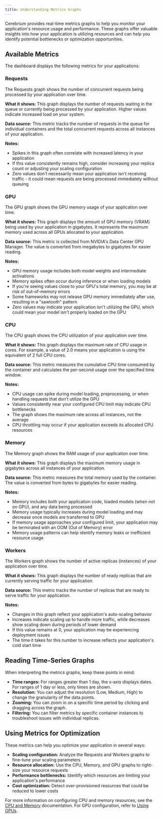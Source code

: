 ```yaml
---
title: Understanding Metrics Graphs
---
```


Cerebrium provides real-time metrics graphs to help you monitor your application's resource usage and performance. These graphs offer valuable insights into how your application is utilizing resources and can help you identify potential bottlenecks or optimization opportunities.

## Available Metrics

The dashboard displays the following metrics for your applications:

### Requests

The Requests graph shows the number of concurrent requests being processed by your application over time.

**What it shows:** This graph displays the number of requests waiting in the queue or currently being processed by your application. Higher values indicate increased load on your system.

**Data source:** This metric tracks the number of requests in the queue for individual containers and the total concurrent requests across all instances of your application.

**Notes:**

- Spikes in this graph often correlate with increased latency in your application
- If this value consistently remains high, consider increasing your replica count or adjusting your scaling configuration
- Zero values don't necessarily mean your application isn't receiving traffic - it could mean requests are being processed immediately without queuing

### GPU

The GPU graph shows the GPU memory usage of your application over time.

**What it shows:** This graph displays the amount of GPU memory (VRAM) being used by your application in gigabytes. It represents the maximum memory used across all GPUs allocated to your application.

**Data source:** This metric is collected from NVIDIA's Data Center GPU Manager. The value is converted from megabytes to gigabytes for easier reading.

**Notes:**

- GPU memory usage includes both model weights and intermediate activations
- Memory spikes often occur during inference or when loading models
- If you're seeing values close to your GPU's total memory, you may be at risk of out-of-memory errors
- Some frameworks may not release GPU memory immediately after use, resulting in a "sawtooth" pattern
- Zero values may indicate your application isn't utilizing the GPU, which could mean your model isn't properly loaded on the GPU

### CPU

The CPU graph shows the CPU utilization of your application over time.

**What it shows:** This graph displays the maximum rate of CPU usage in cores. For example, a value of 2.0 means your application is using the equivalent of 2 full CPU cores.

**Data source:** This metric measures the cumulative CPU time consumed by the container and calculates the per-second usage over the specified time window.

**Notes:**

- CPU usage can spike during model loading, preprocessing, or when handling requests that don't utilize the GPU
- Values consistently near your configured CPU limit may indicate CPU bottlenecks
- The graph shows the maximum rate across all instances, not the average
- CPU throttling may occur if your application exceeds its allocated CPU resources

### Memory

The Memory graph shows the RAM usage of your application over time.

**What it shows:** This graph displays the maximum memory usage in gigabytes across all instances of your application.

**Data source:** This metric measures the total memory used by the container. The value is converted from bytes to gigabytes for easier reading.

**Notes:**

- Memory includes both your application code, loaded models (when not on GPU), and any data being processed
- Memory usage typically increases during model loading and may decrease once models are transferred to GPU
- If memory usage approaches your configured limit, your application may be terminated with an OOM (Out of Memory) error
- Memory usage patterns can help identify memory leaks or inefficient resource usage

### Workers

The Workers graph shows the number of active replicas (instances) of your application over time.

**What it shows:** This graph displays the number of ready replicas that are currently serving traffic for your application.

**Data source:** This metric tracks the number of replicas that are ready to serve traffic for your application.

**Notes:**

- Changes in this graph reflect your application's auto-scaling behavior
- Increases indicate scaling up to handle more traffic, while decreases show scaling down during periods of lower demand
- If this value remains at 0, your application may be experiencing deployment issues
- The time it takes for this number to increase reflects your application's cold start time

## Reading Time-Series Graphs

When interpreting the metrics graphs, keep these points in mind:

- **Time ranges:** For ranges greater than 1 day, the x-axis displays dates. For ranges of 1 day or less, only times are shown.
- **Resolution:** You can adjust the resolution (Low, Medium, High) to change the granularity of the data points.
- **Zooming:** You can zoom in on a specific time period by clicking and dragging across the graph.
- **Filtering:** You can filter metrics by specific container instances to troubleshoot issues with individual replicas.

## Using Metrics for Optimization

These metrics can help you optimize your application in several ways:

- **Scaling configuration:** Analyze the Requests and Workers graphs to fine-tune your scaling parameters
- **Resource allocation:** Use the CPU, Memory, and GPU graphs to right-size your resource requests
- **Performance bottlenecks:** Identify which resources are limiting your application's performance
- **Cost optimization:** Detect over-provisioned resources that could be reduced to lower costs

For more information on configuring CPU and memory resources, see the [CPU and Memory](/cerebrium/hardware/cpu-and-memory) documentation. For GPU configuration, refer to [Using GPUs](/cerebrium/hardware/using-gpus).
